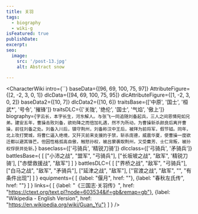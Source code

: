 ```yaml
---
title: 关羽
tags:
  - biography
  - wiki-g
isFeatured: true
publishDate:
excerpt:
seo:
  image:
    src: '/post-13.jpg'
    alt: Abstract snow

---
```



<CharacterWiki
  intro={``}
  baseData={[96, 69, 100, 75, 97]}
  AttributeFigure={[2, -2, 3, 0, 1]}
  dlcData={[94, 69, 100, 75, 95]}
  dlcAttributeFigure={[1, -2, 3, 0, 2]}
  baseData2={[10, 7]}
  dlcData2={[10, 6]}
  traitsBase={['中原', '国士', '桓武*', '号令', '摧锋']}
  traitsDLC={['关陇', '绝伦', '国士', '气焰', '傲上']}
  biography={`字云长，本字长生，河东解人。与张飞一同追随刘备起兵，三人之间恩情宛如兄弟。建安五年，曹操击败刘备，欲劝降之而倍加礼遇，然不为所动，为曹操斩杀颜良后离开曹操，前往刘备之处。刘备入川后，镇守荆州，刘备称汉中王后，被拜为前将军，假节钺。同年，北上攻打樊城，将曹仁逼入绝境，又歼灭前来支援的于禁，斩杀庞德，威震华夏，使曹操一度欲迁都以避其锋芒。但因性格孤高自傲，触怒孙权，被吕蒙袭取荆州，又受麋芳、士仁背叛，被孙权俘获并处斩。`}
  baseclass={['弓骑兵', '精锐刀骑']}
  dlcclass={['弓骑兵', '矛骑兵']}
  battlesBase={
    [
      ["小沛之战", "盟军", "弓骑兵"],
      ["长坂坡之战", "敌军", '精锐刀骑'],
      ["赤壁救援战", "敌军"]
    ]
  }
  battlesDLC={
    [
      ["界桥之战", "敌军", "弓骑兵"],
      ["白马之战", "敌军", "矛骑兵"],
      ["延津之战", "敌军"],
      ["官渡之战", "敌军", "", "有条件出现"]
    ]
  }
  equipments={
    [
      {label: "偃月", href: ""},
      {label: "春秋左氏传", href: ""}
    ]
  }
  links={
    [
      {label: "《三国志·关羽传》", href: "https://ctext.org/text.pl?node=603534&if=gb&remap=gb"},
      {label: "Wikipedia - English Version", href: "https://en.wikipedia.org/wiki/Guan_Yu"}
    ]
  }
/>
